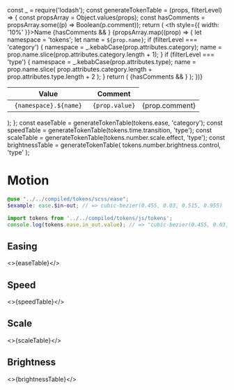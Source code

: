 const _ = require('lodash');
const generateTokenTable = (props, filterLevel) => {
  const propsArray = Object.values(props);
  const hasComments = propsArray.some((p) => Boolean(p.comment));
  return (
    <table>
      <thead>
        <tr>
          <th style={{ width: '10%' }}>Name</th>
          <th>Value</th>
          {hasComments && <th>Comment</th>}
        </tr>
      </thead>
      <tbody>
        {propsArray.map((prop) => {
          let namespace = 'tokens';
          let name = `${prop.name}`;
          if (filterLevel === 'category') {
            namespace = _.kebabCase(prop.attributes.category);
            name = prop.name.slice(prop.attributes.category.length + 1);
          }
          if (filterLevel === 'type') {
            namespace = _.kebabCase(prop.attributes.type);
            name = prop.name.slice(
              prop.attributes.category.length + prop.attributes.type.length + 2
            );
          }
          return (
            <tr key={prop.name}>
              <td>
                <code>
                  {namespace}.${name}
                </code>
              </td>
              <td>
                <code>{prop.value}</code>
              </td>
              {hasComments && <td>{prop.comment}</td>}
            </tr>
          );
        })}
      </tbody>
    </table>
  );
};
const easeTable = generateTokenTable(tokens.ease, 'category');
const speedTable = generateTokenTable(tokens.time.transition, 'type');
const scaleTable = generateTokenTable(tokens.number.scale.effect, 'type');
const brightnessTable = generateTokenTable(
  tokens.number.brightness.control,
  'type'
);

<Meta title="Design/Tokens/Motion" />

# Motion

```scss
@use "../../compiled/tokens/scss/ease";
$example: ease.$in-out; // => cubic-bezier(0.455, 0.03, 0.515, 0.955)
```

```javascript
import tokens from '../../compiled/tokens/js/tokens';
console.log(tokens.ease.in_out.value); // => "cubic-bezier(0.455, 0.03, 0.515, 0.955)"
```

## Easing

<>{easeTable}</>

## Speed

<>{speedTable}</>

## Scale

<>{scaleTable}</>

## Brightness

<>{brightnessTable}</>
